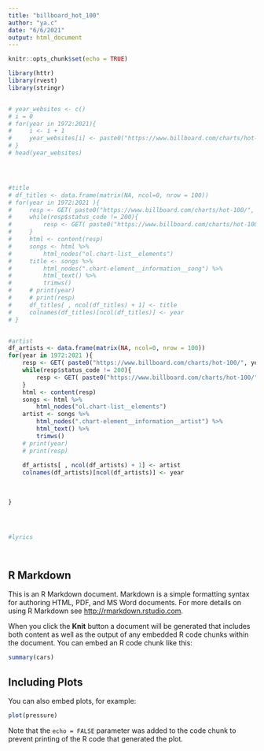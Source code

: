 ```yaml
---
title: "billboard_hot_100"
author: "ya.c"
date: "6/6/2021"
output: html_document
---
```


```r
knitr::opts_chunk$set(echo = TRUE)

library(httr)
library(rvest)
library(stringr)


# year_websites <- c()
# i = 0
# for(year in 1972:2021){
#     i <- i + 1
#     year_websites[i] <- paste0("https://www.billboard.com/charts/hot-100/", year, "-06-05")
# }
# head(year_websites)




#title
# df_titles <- data.frame(matrix(NA, ncol=0, nrow = 100))
# for(year in 1972:2021 ){
#     resp <- GET( paste0("https://www.billboard.com/charts/hot-100/", year, "-06-05") )
#     while(resp$status_code != 200){
#         resp <- GET( paste0("https://www.billboard.com/charts/hot-100/", year, "-06-05") )
#     }
#     html <- content(resp)
#     songs <- html %>%
#         html_nodes("ol.chart-list__elements")
#     title <- songs %>%
#         html_nodes(".chart-element__information__song") %>%
#         html_text() %>%
#         trimws()
#     # print(year)
#     # print(resp)
#     df_titles[ , ncol(df_titles) + 1] <- title                
#     colnames(df_titles)[ncol(df_titles)] <- year
# }


#artist
df_artists <- data.frame(matrix(NA, ncol=0, nrow = 100))
for(year in 1972:2021 ){
    resp <- GET( paste0("https://www.billboard.com/charts/hot-100/", year, "-06-05") )
    while(resp$status_code != 200){
        resp <- GET( paste0("https://www.billboard.com/charts/hot-100/", year, "-06-05") )
    }
    html <- content(resp)
    songs <- html %>%
        html_nodes("ol.chart-list__elements")
    artist <- songs %>%
        html_nodes(".chart-element__information__artist") %>%
        html_text() %>%
        trimws()
    # print(year)
    # print(resp)
    
    df_artists[ , ncol(df_artists) + 1] <- artist                
    colnames(df_artists)[ncol(df_artists)] <- year
    
    
    
}




#lyrics




```

## R Markdown

This is an R Markdown document. Markdown is a simple formatting syntax for authoring HTML, PDF, and MS Word documents. For more details on using R Markdown see <http://rmarkdown.rstudio.com>.

When you click the **Knit** button a document will be generated that includes both content as well as the output of any embedded R code chunks within the document. You can embed an R code chunk like this:

```r
summary(cars)
```

## Including Plots

You can also embed plots, for example:

```r
plot(pressure)
```

Note that the `echo = FALSE` parameter was added to the code chunk to prevent printing of the R code that generated the plot.
